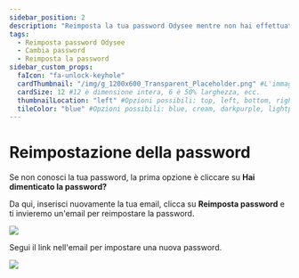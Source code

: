 ---
sidebar_position: 2
description: "Reimposta la tua password Odysee mentre non hai effettuato l'accesso."
tags:
  - Reimposta password Odysee
  - Cambia password
  - Reimposta la password
sidebar_custom_props:
  faIcon: "fa-unlock-keyhole" 
  cardThumbnail: "/img/g_1200x600_Transparent_Placeholder.png" #L'immagine sulla scheda della categoria.
  cardSize: 12 #12 è dimensione intera, 6 è 50% larghezza, ecc.
  thumbnailLocation: "left" #Opzioni possibili: top, left, bottom, right, none
  tileColor: "blue" #Opzioni possibili: blue, cream, darkpurple, lightpurple, mauve, orange, pink, none
---

# Reimpostazione della password

Se non conosci la tua password, la prima opzione è cliccare su **Hai dimenticato la password?**

Da qui, inserisci nuovamente la tua email, clicca su **Reimposta password** e ti invieremo un'email per reimpostare la password.

![](/img/es/image_22.png)

Segui il link nell'email per impostare una nuova password.

![](/img/es/image_23.png)